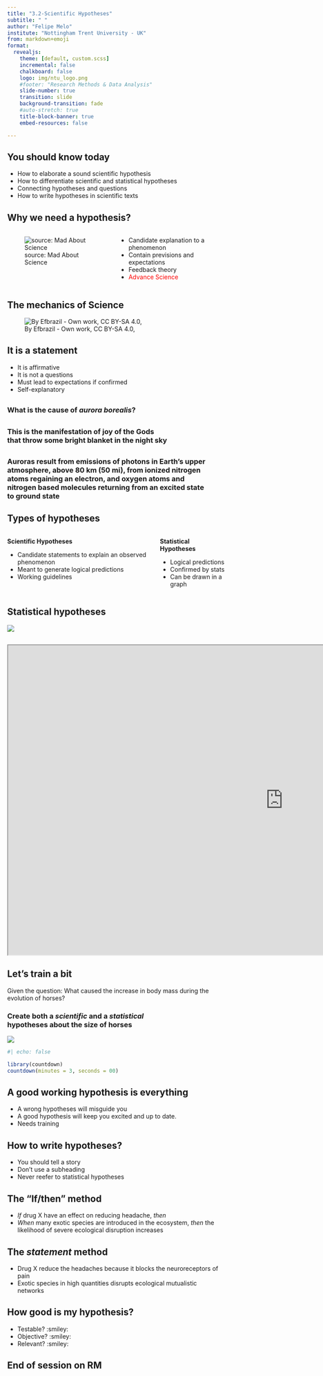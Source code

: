 ```yaml
---
title: "3.2-Scientific Hypotheses"
subtitle: " "
author: "Felipe Melo"
institute: "Nottingham Trent University - UK"
from: markdown+emoji
format:
  revealjs:
    theme: [default, custom.scss]
    incremental: false
    chalkboard: false
    logo: img/ntu_logo.png
    #footer: "Research Methods & Data Analysis"
    slide-number: true
    transition: slide
    background-transition: fade
    #auto-stretch: true
    title-block-banner: true
    embed-resources: false

---
```


## You should know today

- How to elaborate a sound scientific hypothesis
- How to differentiate scientific and statistical hypotheses
- Connecting hypotheses and questions
- How to write hypotheses in scientific texts

## Why we need a hypothesis?

::::{.columns}
:::{.column}

![source: Mad About Science](img/mad.gif)
:::

:::{.column .fragment .incremental}

- Candidate explanation to a phenomenon
- Contain previsions and expectations
- Feedback theory
- [Advance Science]{style="color:red"}

:::
::::

## The mechanics of Science

![By Efbrazil - Own work, CC BY-SA 4.0,](https://upload.wikimedia.org/wikipedia/commons/thumb/8/82/The_Scientific_Method.svg/1024px-The_Scientific_Method.svg.png){fig-align="center"}

## It is a statement
- It is affirmative
- It is not a questions
- Must lead to expectations if confirmed
- Self-explanatory

## {background-image="https://www.opodo.co.uk/blog/wp-content/uploads/sites/12/2018/11/natural-phenomena-6.jpg.webp"}

### What is the cause of *aurora borealis*?{.center}

## {background-image="https://www.opodo.co.uk/blog/wp-content/uploads/sites/12/2018/11/natural-phenomena-6.jpg.webp"}

### This is the manifestation of joy of the Gods<br> that throw some bright blanket in the night sky


## {background-image="https://www.opodo.co.uk/blog/wp-content/uploads/sites/12/2018/11/natural-phenomena-6.jpg.webp"}

### Auroras result from emissions of photons in Earth's upper <br> atmosphere, above 80 km (50 mi), from ionized nitrogen <br> atoms regaining an electron, and oxygen atoms and <br>nitrogen  based molecules returning from an excited state<br> to ground state


## Types of hypotheses

::::{.columns}
:::{.column}
**Scientific Hypotheses**

- Candidate statements to explain an observed phenomenon
- Meant to generate logical predictions
- Working guidelines

:::

:::{.column .fragment}
**Statistical Hypotheses**

- Logical predictions
- Confirmed by stats
- Can be drawn in a graph

:::
::::

## Statistical hypotheses
![](https://miro.medium.com/v2/resize:fit:740/1*BVoaV9v4RMi6vAcinhvJKA.png)

## <iframe width="1273" height="716" src="https://www.youtube.com/embed/KdpaukMLl0w"></iframe>


## Let's train a bit

Given the question: What caused the increase in body mass during the evolution of horses?

### Create both a *scientific* and a *statistical* <br>hypotheses about the size of horses

![](https://www.geographyrealm.com/wp-content/uploads/2022/06/horse-evolution-Aldona-Adobe-358922732.jpg)


```r
#| echo: false

library(countdown)
countdown(minutes = 3, seconds = 00)

```

## A good working hypothesis is everything

- A wrong hypotheses will misguide you
- A good hypothesis will keep you excited and up to date.
- Needs training

## How to write hypotheses?

 - You should tell a story
 - Don't use a subheading
 - Never reefer to statistical hypotheses
 
## The "If/then" method

 - *If* drug X have an effect on reducing headache, *then*
 - *When* many exotic species are introduced in the ecosystem, *then* the likelihood of severe ecological disruption increases
 
## The *statement* method

- Drug X reduce the headaches because it blocks the neuroreceptors of pain
- Exotic species in high quantities disrupts ecological mutualistic networks

## How good is my hypothesis?
:::{.incremental}

- Testable? :smiley:
- Objective? :smiley:
- Relevant? :smiley:

::: 

## End of session on RM {.center}

